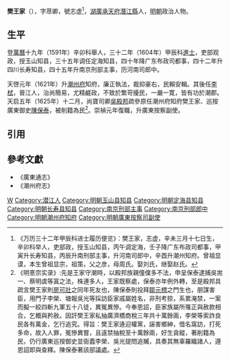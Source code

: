 '''樊王家'''（{{bd|?||?|}}），字荩卿，號志虚<ref>《万历三十二年甲辰科进士履历便览》：樊王家，志虚，辛未三月十七日生，辛卯科举人，吏部政，授玉山知县，丙午调定海，壬子降广东布政司都事，甲寅升长寿知县，丙辰升南刑部主事，升河南司郎中，辛酉升潮州知府。曾祖显谟，本生曾祖显宗，祖策，父之彦，母周氏。娶刘氏，继娶赵氏。</ref>，[[湖廣|湖廣]][[承天府|承天府]][[潛江縣|潛江縣]]人，[[明朝|明朝]]政治人物。

==生平==
登[[萬曆|萬曆]]十九年（1591年）辛卯科舉人，三十二年（1604年）甲辰科[[進士|進士]]，吏部观政，授玉山知县，三十五年调任定海知县，四十年降广东布政司都事，四十二年升四川长寿知县，四十五年升南京刑部主事，历河南司郎中。

天啓元年（1621年）升[[潮州府|潮州府]]知府，廉正執法，裁抑豪右，民賴安輯。其後任[[李栻|李栻]]，晉江人，治尚簡易，尤精鹺政，不致於繁苛擾民，一嚴一寛，皆有功於潮郡。天启五年（1625年）十二月，尚寶司卿[[吳殿邦|吳殿邦]]疏參原任潮州府知府樊王家、巡按廣東御史[[陳保泰|陳保泰]]，被削籍為民<ref>《明憙宗实录》:先是王家守潮時，以殿邦族親僮僕多不法，申呈保泰逮捕吳耑一、蔡明虞等寘之法，株連多人，王家既察處，保泰亦年例外轉，至是殿邦具疏言樊王家則[[房可壯|房可壯]]之同年死友也，陳保泰則投拜[[鄒元標|鄒元標]]之門生也，朋謀害臣，用門子李榮、塘報吳光等採訪臣家戚屬姓名，非刑考掠，系累淹禁，一案而擬一絞四斬九軍五十八徒，異冤異慘。今奉恩詔，臣家族屬所罹正與赦款相合，乞概與矜赦。因訐樊王家私抽廣濟橋商稅三年共十萬餘兩，李榮等索詐良民各有萬金，乞行追究。得旨：樊王家逄迎權黨，誣害鄉紳，借名窩訪，打死多命，故入人罪，冤慘異嘗，且違禁抽稅至十萬餘兩，好生貪縱，著削籍為民，仍行廣東巡按御史並衙蠹李榮、吳光提問追贓，具奏其無辜羅織諸人，遵恩詔即與查釋。陳保泰著該部議處。</ref>。崇禎元年復職，升廣東按察副使。

==引用==
{{reflist}}

==參考文獻==
*《廣東通志》
*《潮州府志》

{{萬曆三十二年甲辰科殿試金榜}}

[[Category:樊姓|W]]
[[Category:潜江人|Category:潜江人]]
[[Category:明朝玉山县知县|Category:明朝玉山县知县]]
[[Category:明朝定海县知县|Category:明朝定海县知县]]
[[Category:明朝长寿县知县|Category:明朝长寿县知县]]
[[Category:南京刑部主事|Category:南京刑部主事]]
[[Category:南京刑部郎中|Category:南京刑部郎中]]
[[Category:明朝潮州府知府|Category:明朝潮州府知府]]
[[Category:明朝廣東按察司副使|Category:明朝廣東按察司副使]]